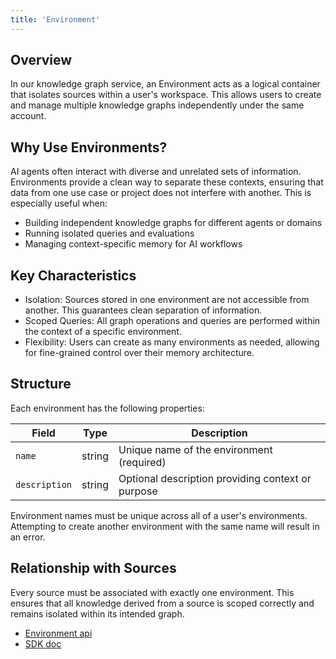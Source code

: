 ```yaml
---
title: 'Environment'
---
```


## Overview
In our knowledge graph service, an Environment acts as a logical container that isolates sources within a user's workspace. This allows users to create and manage multiple knowledge graphs independently under the same account.

## Why Use Environments?
AI agents often interact with diverse and unrelated sets of information. Environments provide a clean way to separate these contexts, ensuring that data from one use case or project does not interfere with another. This is especially useful when:
- Building independent knowledge graphs for different agents or domains
- Running isolated queries and evaluations
- Managing context-specific memory for AI workflows

## Key Characteristics
- Isolation: Sources stored in one environment are not accessible from another. This guarantees clean separation of information.
- Scoped Queries: All graph operations and queries are performed within the context of a specific environment.
- Flexibility: Users can create as many environments as needed, allowing for fine-grained control over their memory architecture.

## Structure
Each environment has the following properties:

| Field         | Type   | Description                                       |
| ------------- | ------ | ------------------------------------------------- |
| `name`        | string | Unique name of the environment (required)         |
| `description` | string | Optional description providing context or purpose |

<Warning>
Environment names must be unique across all of a user's environments. Attempting to create another environment with the same name will result in an error.
</Warning>

## Relationship with Sources
Every source must be associated with exactly one environment. This ensures that all knowledge derived from a source is scoped correctly and remains isolated within its intended graph.

- [Environment api](/api-reference/endpoint/environment/get-environment)
- [SDK doc](/SDK/environment)


